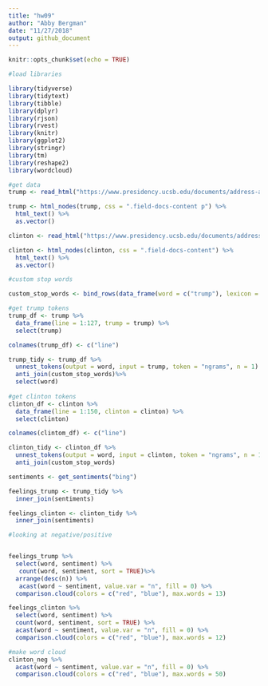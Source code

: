 ```yaml
---
title: "hw09"
author: "Abby Bergman"
date: "11/27/2018"
output: github_document
---
```


```r
knitr::opts_chunk$set(echo = TRUE)
```

```r
#load libraries

library(tidyverse)
library(tidytext)
library(tibble)
library(dplyr)
library(rjson)
library(rvest)
library(knitr)
library(ggplot2)
library(stringr)
library(tm) 
library(reshape2)
library(wordcloud)
```


```r
#get data
trump <- read_html("https://www.presidency.ucsb.edu/documents/address-accepting-the-presidential-nomination-the-republican-national-convention-cleveland") 

trump <- html_nodes(trump, css = ".field-docs-content p") %>%
  html_text() %>%
  as.vector()

clinton <- read_html("https://www.presidency.ucsb.edu/documents/address-accepting-the-presidential-nomination-the-democratic-national-convention")

clinton <- html_nodes(clinton, css = ".field-docs-content") %>%
  html_text() %>%
  as.vector()

```

```r
#custom stop words

custom_stop_words <- bind_rows(data_frame(word = c("trump"), lexicon = c("custom")), stop_words)

#get trump tokens
trump_df <- trump %>%
  data_frame(line = 1:127, trump = trump) %>%
  select(trump)

colnames(trump_df) <- c("line")

trump_tidy <- trump_df %>%
  unnest_tokens(output = word, input = trump, token = "ngrams", n = 1) %>%
  anti_join(custom_stop_words)%>%
  select(word)
  
#get clinton tokens
clinton_df <- clinton %>%
  data_frame(line = 1:150, clinton = clinton) %>%
  select(clinton)

colnames(clintom_df) <- c("line")

clinton_tidy <- clinton_df %>%
  unnest_tokens(output = word, input = clinton, token = "ngrams", n = 1)%>%
  anti_join(custom_stop_words)
```



```r
sentiments <- get_sentiments("bing")

feelings_trump <- trump_tidy %>%
  inner_join(sentiments)

feelings_clinton <- clinton_tidy %>%
  inner_join(sentiments)
```
```r
#looking at negative/positive


feelings_trump %>%
  select(word, sentiment) %>%
   count(word, sentiment, sort = TRUE)%>%
  arrange(desc(n)) %>%
   acast(word ~ sentiment, value.var = "n", fill = 0) %>%
  comparison.cloud(colors = c("red", "blue"), max.words = 13)

feelings_clinton %>%
  select(word, sentiment) %>%
  count(word, sentiment, sort = TRUE) %>%
  acast(word ~ sentiment, value.var = "n", fill = 0) %>%
  comparison.cloud(colors = c("red", "blue"), max.words = 12)

```





```r
#make word cloud
clinton_neg %>%
  acast(word ~ sentiment, value.var = "n", fill = 0) %>%
  comparison.cloud(colors = c("red", "blue"), max.words = 50)

```





